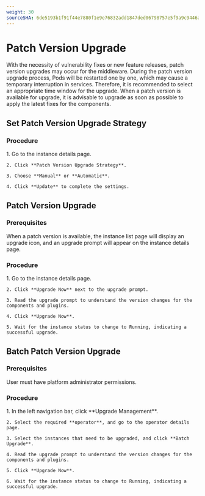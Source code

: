 ```yaml
---
weight: 30
sourceSHA: 6de5193b1f91f44e7880f1e9e76832add1847ded06798757e5f9a9c9446aa667
---
```


# Patch Version Upgrade

With the necessity of vulnerability fixes or new feature releases, patch version upgrades may occur for the middleware. During the patch version upgrade process, Pods will be restarted one by one, which may cause a temporary interruption in services. Therefore, it is recommended to select an appropriate time window for the upgrade. When a patch version is available for upgrade, it is advisable to upgrade as soon as possible to apply the latest fixes for the components.

## Set Patch Version Upgrade Strategy

### Procedure

<Tabs>
  <Tab label="Web Console">
    1. Go to the instance details page.

    2. Click **Patch Version Upgrade Strategy**.

    3. Choose **Manual** or **Automatic**.

    4. Click **Update** to complete the settings.
  </Tab>
</Tabs>

## Patch Version Upgrade

### Prerequisites

When a patch version is available, the instance list page will display an upgrade icon, and an upgrade prompt will appear on the instance details page.

### Procedure

<Tabs>
  <Tab label="Web Console">
    1. Go to the instance details page.

    2. Click **Upgrade Now** next to the upgrade prompt.

    3. Read the upgrade prompt to understand the version changes for the components and plugins.

    4. Click **Upgrade Now**.

    5. Wait for the instance status to change to Running, indicating a successful upgrade.
  </Tab>
</Tabs>

## Batch Patch Version Upgrade

### Prerequisites

User must have platform administrator permissions.

### Procedure

<Tabs>
  <Tab label="Web Console">
    1. In the left navigation bar, click **Upgrade Management**.

    2. Select the required **operator**, and go to the operator details page.

    3. Select the instances that need to be upgraded, and click **Batch Upgrade**.

    4. Read the upgrade prompt to understand the version changes for the components and plugins.

    5. Click **Upgrade Now**.

    6. Wait for the instance status to change to Running, indicating a successful upgrade.
  </Tab>
</Tabs>
